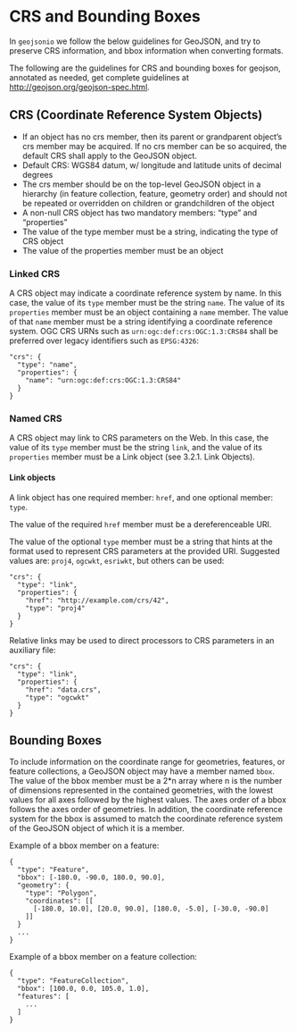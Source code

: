 <!--
%\VignetteEngine{knitr::knitr}
%\VignetteIndexEntry{CRS and Bounding Boxes}
%\VignetteEncoding{UTF-8}
-->



CRS and Bounding Boxes
======================

In `geojsonio` we follow the below guidelines for GeoJSON, and try to preserve CRS information, and bbox information when converting formats. 

The following are the guidelines for CRS and bounding boxes for geojson, annotated as needed, get complete guidelines at [http://geojson.org/geojson-spec.html](http://geojson.org/geojson-spec.html).

## CRS (Coordinate Reference System Objects)

* If an object has no crs member, then its parent or grandparent object's crs member may be acquired. If no crs member can be so acquired, the default CRS shall apply to the GeoJSON object.
* Default CRS: WGS84 datum, w/ longitude and latitude units of decimal degrees
* The crs member should be on the top-level GeoJSON object in a hierarchy (in feature collection, feature, geometry order) and should not be repeated or overridden on children or grandchildren of the object
* A non-null CRS object has two mandatory members: "type" and "properties"
* The value of the type member must be a string, indicating the type of CRS object
* The value of the properties member must be an object

### Linked CRS

A CRS object may indicate a coordinate reference system by name. In this case, the value of its `type` member must be the string `name`. The value of its `properties` member must be an object containing a `name` member. The value of that `name` member must be a string identifying a coordinate reference system. OGC CRS URNs such as `urn:ogc:def:crs:OGC:1.3:CRS84` shall be preferred over legacy identifiers such as `EPSG:4326`:

```
"crs": {
  "type": "name",
  "properties": {
    "name": "urn:ogc:def:crs:OGC:1.3:CRS84"
  }
}
```

### Named CRS

A CRS object may link to CRS parameters on the Web. In this case, the value of its `type` member must be the string `link`, and the value of its `properties` member must be a Link object (see 3.2.1. Link Objects).

#### Link objects

A link object has one required member: `href`, and one optional member: `type`.

The value of the required `href` member must be a dereferenceable URI.

The value of the optional `type` member must be a string that hints at the format used to represent CRS parameters at the provided URI. Suggested values are: `proj4`, `ogcwkt`, `esriwkt`, but others can be used:

```
"crs": {
  "type": "link", 
  "properties": {
    "href": "http://example.com/crs/42",
    "type": "proj4"
  }
}
```
    
Relative links may be used to direct processors to CRS parameters in an auxiliary file:

```
"crs": {
  "type": "link",
  "properties": {
    "href": "data.crs",
    "type": "ogcwkt"
  }
}
```

## Bounding Boxes

To include information on the coordinate range for geometries, features, or feature collections, a GeoJSON object may have a member named `bbox`. The value of the bbox member must be a 2*n array where n is the number of dimensions represented in the contained geometries, with the lowest values for all axes followed by the highest values. The axes order of a bbox follows the axes order of geometries. In addition, the coordinate reference system for the bbox is assumed to match the coordinate reference system of the GeoJSON object of which it is a member.

Example of a bbox member on a feature:

```
{ 
  "type": "Feature",
  "bbox": [-180.0, -90.0, 180.0, 90.0],
  "geometry": {
    "type": "Polygon",
    "coordinates": [[
      [-180.0, 10.0], [20.0, 90.0], [180.0, -5.0], [-30.0, -90.0]
    ]]
  }
  ...
}
```

Example of a bbox member on a feature collection:

```
{ 
  "type": "FeatureCollection",
  "bbox": [100.0, 0.0, 105.0, 1.0],
  "features": [
    ...
  ] 
}
```
